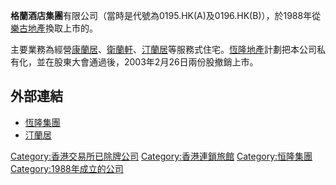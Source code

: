'''格蘭酒店集團'''有限公司（當時是代號為0195.HK(A)及0196.HK(B)），於1988年從[[樂古地產|樂古地產]]換取上市的。

主要業務為經營[[康蘭居|康蘭居]]、[[衛蘭軒|衛蘭軒]]、[[汀蘭居|汀蘭居]]等服務式住宅。[[恆隆地產|恆隆地產]]計劃把本公司私有化，並在股東大會通過後，2003年2月26日兩份股撤銷上市。

{{multiple image
| align =right
| direction = horizontal
| footer_align =right
| image1 = The Bay Bridge (Hong Kong).jpg
| width1 = 200
| caption1 = 汀蘭居（向南海景）
| image2 =  The Bay Bridge.JPG 
| width2 = 200
| caption2 = 汀蘭居（正門向北）
}}

==外部連結==
*[http://www.hanglung.com 恆隆集團] {{Wayback|url=http://www.hanglung.com/ |date=20150424032115 }}
*[http://www.baybridgehongkong.com 汀蘭居] {{Wayback|url=http://www.baybridgehongkong.com/ |date=20181117105649 }}

[[Category:香港交易所已除牌公司|Category:香港交易所已除牌公司]]
[[Category:香港連鎖旅館|Category:香港連鎖旅館]]
[[Category:恒隆集團|Category:恒隆集團]]
[[Category:1988年成立的公司|Category:1988年成立的公司]]
{{恆隆地產}}